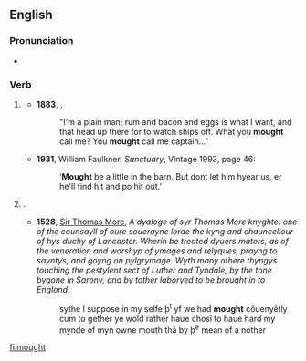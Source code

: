 ==English==

===Pronunciation===
* {{a|UK|US}} {{IPA|/maʊt/|lang=en}}

===Verb===
{{head|en|verb form}}

# {{label|en|obsolete|outside|US|_|dialects}} {{alternative form of|might|lang=en}}
#* '''1883''', {{w|Robert Louis Stevenson}}, ''{{w|Treasure Island}}''
#*: "I'm a plain man; rum and bacon and eggs is what I want, and that head up there for to watch ships off. What you '''mought''' call me? You '''mought''' call me captain..."
#* '''1931''', William Faulkner, ''Sanctuary'', Vintage 1993, page 46:
#*: ‘'''Mought''' be a little in the barn. But dont let him hyear us, er he'll find hit and po hit out.’
# {{lb|en|auxiliary|obsolete}} {{past participle of|may|lang=en}}.
#* '''1528''', [[w:Sir Thomas More|Sir Thomas More]], ''A dyaloge of syr Thomas More knyghte: one of the counsayll of oure souerayne lorde the kyng and chauncellour of hys duchy of Lancaster. Wherin be treated dyuers maters, as of the veneration and worshyp of ymages and relyques, prayng to sayntys, and goyng on pylgrymage. Wyth many othere thyngys touching the pestylent sect of Luther and Tyndale, by the tone bygone in Sarony, and by tother laboryed to be brought in to Englond'':
#*: sythe I suppose in my selfe þ<sup>t</sup> yf we had '''mought''' cõuenyẽtly cum to gether ye wold rather haue chosĩ to haue hard my mynde of myn owne mouth thã by þ<sup>e</sup> mean of a nother

[[fi:mought]]